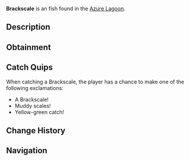 {{FishInfobox
|image          = Brackscale.png
|rarity         = Uncommon
|sea            = Second Sea
|location       = [[Azure Lagoon]]
|sublocation    = 
|sources        = Fishing Rod
|radar_location = 
|prog_speed     = -15
|xp             = 50
|weather        = Rain
|time           = 
|season         = Spring
|bait           = Seaweed
|base_weight    = 60
|base_value     = 105
|weight_range   = 36
|base_chance    = 100
|base_resil     = 52
}}
'''Brackscale''' is an {{Rarity|Uncommon}} fish found in the [[Azure Lagoon]].

== Description ==
{{Description|A dirt-brown fish with yellow-green fins, blending into brackish waters.|Bestiary Entry}}

== Obtainment ==
{{Description|It wallows where the tide meets the mud.|Bestiary Hint}}
{{Fish Availability|
Azure Lagoon
|top_rods      = 
Free Spirit Rod\325697\258152.51;
Leviathan's Fang Rod\275512.61\254096.45;
Trident Rod\274508.73\262951.26;
Azure Of Lagoon\274392.01\260493.19;
Astralhook Rod\268518.95\16286.9;
Plastic Rod\253038.92\201631.85;
Fischer's Rod\253835.73\196400.66;
Candy Cane Rod\246646.51\207899.3;
Firefly Rod\247544.31\246600.33;
Lucky Rod\215557.39\224408.21;
Verdant Shear Rod\242968.06\221530.09;
Blazebringer Rod\233657.22\222108.61;
No-Life Rod\213859.56\196509.32;
Ethereal Prism Rod\202593\186151.6;
Seraphic Rod\201486.38\193003.32;
Challenger's Rod\190340.54\173891.18;
Rod Of The Forgotten Fang\190187.42\181616.62;
Rod Of The Exalted One\189640.3\176725.6;
Depthseeker Rod\187572.77\178876.36;
Avalanche Rod\183824.12\175507.19;
Rod Of The Depths\182425.26\166951.2;
Volcanic Rod\182356.41\170109.8;
Zeus Rod\181302.08\169126.28;
Steady Rod\150637.07\144746.03
|recommended   = Free Spirit Rod
}}

== Catch Quips ==
When catching a Brackscale, the player has a chance to make one of the following exclamations:
* A Brackscale!
* Muddy scales!
* Yellow-green catch!

== Change History ==
{{Change History|{{subst:Current Version}}}}

== Navigation ==
{{Fish Navbox|Azure Lagoon}}